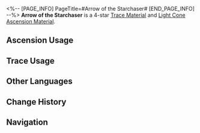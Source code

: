 <%-- [PAGE_INFO]
PageTitle=#Arrow of the Starchaser#
[END_PAGE_INFO] --%>
{{Item Infobox
|id          = 110123
|image       = Item Arrow of the Starchaser.png{{subst:void|<!--$UPLOAD:<<SpriteOutput/ItemFigures/110123.png>-<Item Arrow of the Starchaser.png>-<Item Icons>>-->}}
|type        = Trace Material
|type2       = Light Cone Ascension Material
|invCategory = Upgrade Materials
|rarity      = 4
|effect      = 
|description = A shard of the Sky-Shattering Lux Arrow shot by the Reignbow Arbiter. Used to level up Traces significantly for {{Color|h|Hunt}} characters.
|source1     = [[Calyx (Crimson): Bud of The Hunt (undefined)]]
|source2     = [[Omni-Synthesizer]] &mdash; Material Synthesis
|source3     = [[Omni-Synthesizer]] &mdash; Material Exchange
}}
{{Description|The remains of a divine construct that ordinary humans can rarely behold. What kind of force can shatter stars that are light-years away? Humanity can only imagine the power of the Lux Arrow from the ashes it left behind.<br />Only the Furnace Master, chief of the Xianzhou artisans, has the rights to reforge the shards for those who are worthy.<br /><br />''"The death of a star shall shine bright for ages to come."''}}
'''Arrow of the Starchaser''' is a 4-star [[Trace Material]] and [[Light Cone Ascension Material]].

==Ascension Usage==
{{Ascension Usage}}

==Trace Usage==
{{Trace Usage}}

==Other Languages==
{{Other Languages
|en   = Arrow of the Starchaser
|zhs  = 逐星之矢
|zht  = 逐星之矢
|ja   = 逐星の矢
|ko   = 별 쫓는 화살
|es   = Flecha del persigueestrellas
|fr   = Flèche du chasseur d'étoiles
|ru   = Стрела охотника за звёздами
|th   = Arrow of the Starchaser
|vi   = Mũi Tên Đuổi Sao
|de   = Pfeil des Sternenfängers
|id   = Arrow of the Starchaser
|pt   = Flecha de Caça-Estrela
}}

==Change History==
{{Change History|1.0}}

==Navigation==
{{Upgrade Material Navbox}}
